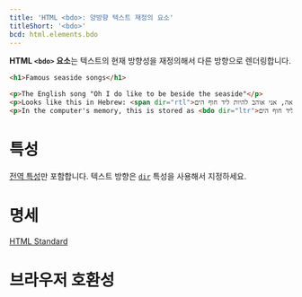 ```yaml
---
title: 'HTML <bdo>: 양방향 텍스트 재정의 요소'
titleShort: '<bdo>'
bcd: html.elements.bdo
---
```


**HTML `<bdo>` 요소**는 텍스트의 현재 방향성을 재정의해서 다른 방향으로 렌더링합니다.

```html hidden name=demo
<h1>Famous seaside songs</h1>

<p>The English song "Oh I do like to be beside the seaside"</p>
<p>Looks like this in Hebrew: <span dir="rtl">אה, אני אוהב להיות ליד חוף הים</span></p>
<p>In the computer's memory, this is stored as <bdo dir="ltr">אה, אני אוהב להיות ליד חוף הים</bdo></p>
```

<LiveExample height={180} lang="html" name="demo" />

# 특성

[전역 특성](/docs/Web/HTML/Global_attributes)만 포함합니다. 텍스트 방향은 [`dir`](../Global_attributes#dir) 특성을 사용해서 지정하세요.

# 명세

[HTML Standard](https://html.spec.whatwg.org/multipage/semantics.html#the-bdo-element)

# 브라우저 호환성

<BrowserCompat data={props.bcd} />
